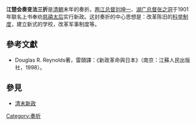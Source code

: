 '''江楚会奏变法三折'''是[[清朝|清朝]]末年的奏折。[[两江总督|两江总督]][[刘坤一|刘坤一]]、[[湖广总督|湖广总督]][[张之洞|张之洞]]于1901年联名上书奉劝[[慈禧太后|慈禧太后]]实行新政。这封奏折的中心思想是：改革陈旧的[[科举制度|科举制度]]，建立新式的学校，改革军事制度等。

==參考文獻==
{{refbegin}}
*Douglas R. Reynolds著，雷頤譯：《新政革命與日本》（南京：江蘇人民出版社，1998）。
{{refend}}

==參見==
*[[清末新政|清末新政]]

[[Category:奏折|Category:奏折]]